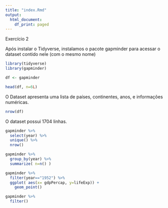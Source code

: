 ```yaml
---
title: "index.Rmd"
output:
  html_document:
    df_print: paged
---
```


Exercício 2

Após instalar o Tidyverse, instalamos o pacote gapminder para acessar o dataset contido nele (com o mesmo nome)

```r
library(tidyverse)
library(gapminder)
```

```r
df <- gapminder
```

```r
head(df, n=6L)
```

O Dataset apresenta uma lista de países, continentes, anos, e informações numéricas.

```r
nrow(df)
```

O dataset possui 1704 linhas.

```r
gapminder %>%
  select(year) %>%
  unique() %>%
  nrow()
```

```r
gapminder %>%  
  group_by(year) %>% 
  summarize( n=n() )
```


```r
gapminder %>%  
  filter(year=="1952") %>%
  ggplot( aes(x= gdpPercap, y=lifeExp)) +
    geom_point()
```


```r
gapminder %>%
  filter()
```




